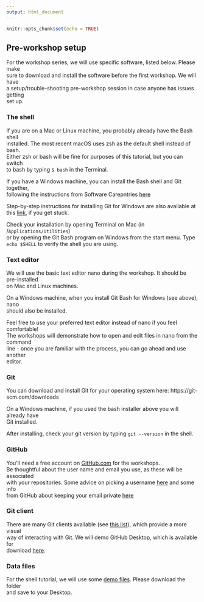 ```yaml
---
output: html_document
---
```


```r
knitr::opts_chunk$set(echo = TRUE)
```

## Pre-workshop setup

For the workshop series, we will use specific software, listed below. Please make  
sure to download and install the software before the first workshop. We will have  
a setup/trouble-shooting pre-workshop session in case anyone has issues getting  
set up.

### The shell

If you are on a Mac or Linux machine, you probably already have the Bash shell   
installed. The most recent macOS uses zsh as the default shell instead of bash.  
Either zsh or bash will be fine for purposes of this tutorial, but you can switch  
to bash by typing `$ bash` in the Terminal. 

If you have a Windows machine, you can install the Bash shell and Git together,  
following the instructions from Software Carepntries [here](https://carpentries.github.io/workshop-template/#shell)

Step-by-step instructions for installing Git for Windows are also available at  
this [link](https://github.com/lillian-aoki/workshop_website/blob/master/slides/Download_git_instructions.pdf), if you get stuck.

Check your installation by opening Terminal on Mac (in /`Applications/Utilities`)  
or by opening the Git Bash program on Windows from the start menu. Type  
`echo $SHELL` to verify the shell you are using.

### Text editor

We will use the basic text editor nano during the workshop. It should be pre-installed  
on Mac and Linux machines. 

On a Windows machine, when you install Git Bash for Windows (see above), nano  
should also be installed. 

Feel free to use your preferred text editor instead of nano if you feel comfortable!  
The workshops will demonstrate how to open and edit files in nano from the command  
line - once you are familiar with the process, you can go ahead and use another  
editor.

### Git

You can download and install Git for your operating system here: https://git-scm.com/downloads  

On a Windows machine, if you used the bash installer above you will already have  
Git installed.

After installing, check your git version by typing `git --version` in the shell.

### GitHub

You'll need a free account on [GitHub.com](https://github.com/join) for the workshops.  
Be thoughtful about the user name and email you use, as these will be associated  
with your repositories. Some advice on picking a username [here](https://happygitwithr.com/github-acct.html#username-advice) and some info  
from GitHub about keeping your email private [here](https://docs.github.com/en/account-and-profile/setting-up-and-managing-your-github-user-account/managing-email-preferences/setting-your-commit-email-address)

### Git client

There are many Git clients available (see [this list][]), which provide a more visual  
way of interacting with Git. We will demo GitHub Desktop, which is available for  
download [here](https://desktop.github.com/). 

[this list]:https://git-scm.com/downloads/guis

### Data files

For the shell tutorial, we will use some [demo files][]. Please download the folder  
and save to your Desktop.

[demo files]: https://github.com/lillian-aoki/workshop_website/raw/master/data/shell_intro.zip
